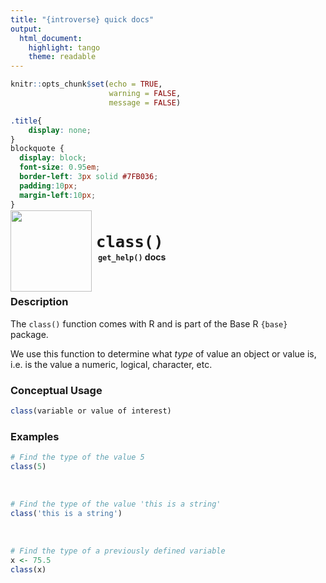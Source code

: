 ```yaml
---
title: "{introverse} quick docs"
output: 
  html_document:
    highlight: tango
    theme: readable
---
```



```r
knitr::opts_chunk$set(echo = TRUE, 
                      warning = FALSE, 
                      message = FALSE)
```

```css
.title{
    display: none;
}
blockquote {
  display: block;
  font-size: 0.95em;
  border-left: 3px solid #7FB036;
  padding:10px;
  margin-left:10px;
}
```

<div>
<br>
 <img src = "logo.png" style = "float:left;height:130px;margin-top:-30px;">
 <span style = "font-weight:bold;font-size:30px;"> 
  &nbsp;<code>class()</code>
 </span>
 <br>
 <b>&nbsp;&nbsp;&nbsp;<code>get_help()</code> docs</b>
</div>
<br>

### Description

The `class()` function comes with R and is part of the Base R `{base}` package.
  
We use this function to determine what _type_ of value an object or value is, i.e. is the value a numeric, logical, character, etc.

### Conceptual Usage 

```r
class(variable or value of interest)
```

### Examples


```r
# Find the type of the value 5
class(5)
```

<br>

```r
# Find the type of the value 'this is a string'
class('this is a string')
```

<br>

```r
# Find the type of a previously defined variable
x <- 75.5
class(x)
```

